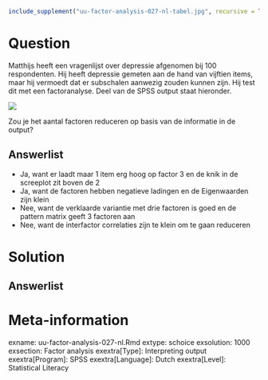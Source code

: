 ```{r, echo = FALSE, results = "hide"}
include_supplement("uu-factor-analysis-027-nl-tabel.jpg", recursive = TRUE)
```



Question
========
  
Matthijs heeft een vragenlijst over depressie afgenomen bij 100 respondenten. Hij heeft depressie gemeten aan de hand van vijftien items, maar hij vermoedt dat er subschalen aanwezig zouden kunnen zijn. Hij test dit met een factoranalyse. Deel van de SPSS output staat hieronder. 

![](uu-factor-analysis-027-nl-tabel.jpg)

Zou je het aantal factoren reduceren op basis van de informatie in de output?
  
Answerlist
----------
* Ja, want er laadt maar 1 item erg hoog op factor 3 en de knik in de screeplot zit boven de 2
* Ja, want de factoren hebben negatieve ladingen en de Eigenwaarden zijn klein
* Nee, want de verklaarde variantie met drie factoren is goed en de pattern matrix geeft 3 factoren aan
* Nee, want de interfactor correlaties zijn te klein om te gaan reduceren

Solution
========


Answerlist
----------



Meta-information
================
exname: uu-factor-analysis-027-nl.Rmd
extype: schoice
exsolution: 1000
exsection: Factor analysis
exextra[Type]: Interpreting output
exextra[Program]: SPSS
exextra[Language]: Dutch
exextra[Level]: Statistical Literacy
